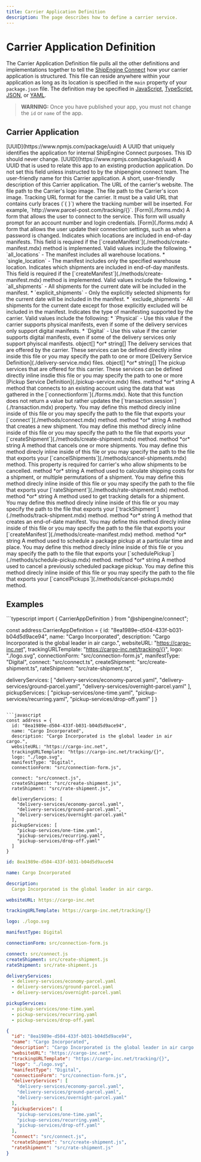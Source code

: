```yaml
---
title: Carrier Application Definition
description: The page describes how to define a carrier service.
---
```



Carrier Application Definition
===============================================
The Carrier Application Definition file pulls all the other definitions and implementations together to tell the [ShipEngine Connect](./../index.mdx) how your
carrier application is structured. This file can reside anywhere within your application as long as its location is specified
in the `main` property of your `package.json` file.
The definition may be specified in [JavaScript](https://developer.mozilla.org/en-US/docs/Web/JavaScript), [TypeScript](https://www.typescriptlang.org/), [JSON](https://developer.mozilla.org/en-US/docs/Web/JavaScript/Reference/Global_Objects/JSON), or
[YAML](https://en.wikipedia.org/wiki/YAML).


> **WARNING:** Once you have published your app, you must not change the `id` or `name` of the app.

Carrier Application
----------------------------------------------
<Reference>

  <Field name="id" required={true}>
    <Type>
      [UUID](https://www.npmjs.com/package/uuid)
    </Type>
    <Description>
      A UUID that uniquely identifies the application for internal ShipEngine Connect purposes. This ID should never change.
    </Description>
  </Field>

  <Field name="providerId" required={false}>
    <Type>
      [UUID](https://www.npmjs.com/package/uuid)
    </Type>
    <Description>
      A UUID that is used to relate this app to an existing production application. Do not set this field unless instructed to by the shipengine connect team.
    </Description>
  </Field>

  <Field name="name" type="string" required={true}>
    <Description>
      The user-friendly name for this Carrier application.
    </Description>
  </Field>

  <Field name="description" type="string" required={false}>
    <Description>
      A short, user-friendly description of this Carrier application.
    </Description>
  </Field>

  <Field name="websiteURL" type="string" required={true}>
    <Description>
      The URL of the carrier's website.
    </Description>
  </Field>

  <Field name="logo" type="string" required={true}>
    <Description>
      The file path to the Carrier's logo image.
    </Description>
  </Field>

  <Field name="icon" type="string" required={true}>
    <Description>
      The file path to the Carrier's icon image.
    </Description>
  </Field>

  <Field name="trackingURLTemplate" type="string" required={true}>
    <Description>
      Tracking URL format for the carrier. It must be a valid URL that contains curly braces (`{ }`) where the tracking number will be inserted. For example, `http://www.parcel-post.com/tracking/{}`.
    </Description>
  </Field>

  <Field name="connectionForm" required={true}>
    <Type>
      [Form](./forms.mdx)
    </Type>
    <Description>
      A form that allows the user to connect to the service. This form will usually prompt for an account number and login credentials.
    </Description>
  </Field>

  <Field name="settingsForm" required={true}>
    <Type>
      [Form](./forms.mdx)
    </Type>
    <Description>
      A form that allows the user update their connection settings, such as when a password is changed.
    </Description>
  </Field>

  <Field name="manifestLocations" type="string" required={false}>
    <Description>
      Indicates which locations are included in end-of-day manifests. This field is required if the
      [`createManifest`](./methods/create-manifest.mdx) method is implemented.
      Valid values include the following.
      * `all_locations` - The manifest includes all warehouse locations.
      * `single_location` - The manifest includes only the specified warehouse location.
    </Description>
  </Field>

  <Field name="manifestShipments" type="string" required={false}>
    <Description>
      Indicates which shipments are included in end-of-day manifests. This field is required if the
       [`createManifest`](./methods/create-manifest.mdx) method is implemented.
      Valid values include the following.
      * `all_shipments` - All shipments for the current date will be included in the manifest.
      * `explicit_shipments` - Only the explicitly selected shipments for the current date will be included in the manifest.
      * `exclude_shipments` - All shipments for the current date except for those explicitly excluded will be included in the manifest.
    </Description>
  </Field>

  <Field name="manifestType" type="string" required={false}>
    <Description>
      Indicates the type of manifesting supported by the carrier. Valid values include the following:
      * `Physical` - Use this value if the carrier supports physical manifests, even if some of the delivery services only support digital manifests.
      * `Digital` - Use this value if the carrier supports digital manifests, even if some of the delivery services only support phyiscal manifests.
    </Description>
  </Field>

  <Field name="deliveryServices" required={true}>
    <Type>
      object[] *or*  string[]
    </Type>
    <Description>
      The delivery services that are offered by the carrier. These services can be defined directly inline inside this file or you may specify the path to one or more [Delivery Service Definition](./delivery-service.mdx) files.
    </Description>
  </Field>

  <Field name="pickupServices" required={true}>
    <Type>
      object[] *or* string[]
    </Type>
    <Description>
      The pickup services that are offered for this carrier. These services can be defined directly inline insdie this file or you may specify the path to one or more [Pickup Service Definition](./pickup-service.mdx) files.
    </Description>
  </Field>

  <Field name="connect" required={false}>
    <Type>
      method *or* string
    </Type>
    <Description>
      A method that connects to an existing account using the data that was gathered in the
      [`connectionform`](./forms.mdx).
      Note that this function does not return a value but rather updates the
      [`transaction.session`](./transaction.mdx) property.
      You may define this method direcly inline inside of this file or you may specify the path to the file
      that exports your [`connect`](./methods/connect.mdx) method.
    </Description>
  </Field>

  <Field name="createShipment" required={false}>
    <Type>
      method *or* string
    </Type>
    <Description>
      A method that creates a new shipment. You may define this method direcly inline inside of this file or you may specify the path to the file that exports your [`createShipment`](./methods/create-shipment.mdx) method.
    </Description>
  </Field>

  <Field name="cancelShipments" required={false}>
    <Type>
      method *or* string
    </Type>
    <Description>
      A method that cancels one or more shipments. You may define this method direcly inline inside
      of this file or you may specify the path to the file that exports your [`cancelShipments`](./methods/cancel-shipments.mdx)
       method. This property is required for carrier's who allow shipments to be cancelled.
    </Description>
  </Field>

  <Field name="rateShipment" required={false}>
    <Type>
      method *or* string
    </Type>
    <Description>
      A method used to calculate shipping costs for a shipment, or multiple permutations of a shipment. You may define this method direcly inline inside of this file or you may specify the path to the file that exports your [`rateShipment`](./methods/rate-shipment.mdx) method.
    </Description>
  </Field>

  <Field name="trackShipment" required={false}>
    <Type>
      method *or* string
    </Type>
    <Description>
      A method used to get tracking details for a shipment. You may define this method direcly inline inside of this file or you may specify the path to the file that exports your [`trackShipment`](./methods/track-shipment.mdx) method.
    </Description>
  </Field>

  <Field name="createManifest" required={false}>
    <Type>
      method *or* string
    </Type>
    <Description>
      A method that creates an end-of-date manifest. You may define this method direcly inline inside of this file or you may specify the path to the file that exports your [`createManifest`](./methods/create-manifest.mdx) method.
    </Description>
  </Field>

  <Field name="schedulePickup" required={false}>
    <Type>
      method *or* string
    </Type>
    <Description>
      A method used to schedule a package pickup at a particular time and place. You may define this method direcly inline inside of this file or you may specify the path to the file that exports your [`schedulePickup`](./methods/schedule-pickup.mdx) method.
    </Description>
  </Field>

  <Field name="cancelPickups" required={false}>
    <Type>
      method *or* string
    </Type>
    <Description>
      A method used to cancel a previously scheduled package pickup. You may define this method direcly inline inside of this file or you may specify the path to the file that exports your [`cancelPickups`](./methods/cancel-pickups.mdx) method.
    </Description>
  </Field>

</Reference>


Examples
------------
<CodeWrapper>
```typescript
import { CarrierAppDefinition } from "@shipengine/connect";

const address:CarrierAppDefinition = {
  id: "8ea1989e-d504-433f-b031-b04d5d9ace94",
  name: "Cargo Incorporated",
  description: "Cargo Incorporated is the global leader in air cargo.",
  websiteURL: "https://cargo-inc.net",
  trackingURLTemplate: "https://cargo-inc.net/tracking/{}",
  logo: "./logo.svg",
  connectionForm: "src/connection-form.js",
  manifestType: "Digital",
  connect: "src/connect.ts",
  createShipment: "src/create-shipment.ts",
  rateShipment: "src/rate-shipment.ts",

  deliveryServices: [
    "delivery-services/economy-parcel.yaml",
    "delivery-services/ground-parcel.yaml",
    "delivery-services/overnight-parcel.yaml"
  ],
  pickupServices: [
    "pickup-services/one-time.yaml",
    "pickup-services/recurring.yaml",
    "pickup-services/drop-off.yaml"
  ]
}
```

```javascript
const address = {
  id: "8ea1989e-d504-433f-b031-b04d5d9ace94",
  name: "Cargo Incorporated",
  description: "Cargo Incorporated is the global leader in air cargo.",
  websiteURL: "https://cargo-inc.net",
  trackingURLTemplate: "https://cargo-inc.net/tracking/{}",
  logo: "./logo.svg",
  manifestType: "Digital",
  connectionForm: "src/connection-form.js",

  connect: "src/connect.js",
  createShipment: "src/create-shipment.js",
  rateShipment: "src/rate-shipment.js",

  deliveryServices: [
    "delivery-services/economy-parcel.yaml",
    "delivery-services/ground-parcel.yaml",
    "delivery-services/overnight-parcel.yaml"
  ],
  pickupServices: [
    "pickup-services/one-time.yaml",
    "pickup-services/recurring.yaml",
    "pickup-services/drop-off.yaml"
  ]
}
```

```yaml
id: 8ea1989e-d504-433f-b031-b04d5d9ace94

name: Cargo Incorporated

description:
  Cargo Incorporated is the global leader in air cargo.

websiteURL: https://cargo-inc.net

trackingURLTemplate: https://cargo-inc.net/tracking/{}

logo: ./logo.svg

manifestType: Digital

connectionForm: src/connection-form.js

connect: src/connect.js
createShipment: src/create-shipment.js
rateShipment: src/rate-shipment.js

deliveryServices:
  - delivery-services/economy-parcel.yaml
  - delivery-services/ground-parcel.yaml
  - delivery-services/overnight-parcel.yaml

pickupServices:
  - pickup-services/one-time.yaml
  - pickup-services/recurring.yaml
  - pickup-services/drop-off.yaml
```

```json
{
  "id": "8ea1989e-d504-433f-b031-b04d5d9ace94",
  "name": "Cargo Incorporated",
  "description": "Cargo Incorporated is the global leader in air cargo.",
  "websiteURL": "https://cargo-inc.net",
  "trackingURLTemplate": "https://cargo-inc.net/tracking/{}",
  "logo": "./logo.svg",
  "manifestType": "Digital",
  "connectionForm": "src/connection-form.js",
  "deliveryServices": [
    "delivery-services/economy-parcel.yaml",
    "delivery-services/ground-parcel.yaml",
    "delivery-services/overnight-parcel.yaml"
  ],
  "pickupServices": [
    "pickup-services/one-time.yaml",
    "pickup-services/recurring.yaml",
    "pickup-services/drop-off.yaml"
  ],
  "connect": "src/connect.js",
  "createShipment": "src/create-shipment.js",
  "rateShipment": "src/rate-shipment.js"
}
```
</CodeWrapper>
